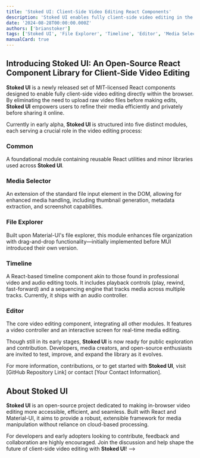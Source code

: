 ```yaml
---
title: 'Stoked UI: Client-Side Video Editing React Components'
description: 'Stoked UI enables fully client-side video editing in the browser, preserving privacy and efficiency.'
date: '2024-08-28T00:00:00.000Z'
authors: ['brianstoker']
tags: ['Stoked UI', 'File Explorer', 'Timeline', 'Editor', 'Media Selector']
manualCard: true
---
```


## Introducing Stoked UI: An Open-Source React Component Library for Client-Side Video Editing

**Stoked UI** is a newly released set of MIT-licensed React components designed to enable fully client-side video editing directly within the browser. By eliminating the need to upload raw video files before making edits, **Stoked UI** empowers users to refine their media efficiently and privately before sharing it online.

Currently in early alpha, **Stoked UI** is structured into five distinct modules, each serving a crucial role in the video editing process:

### Common

A foundational module containing reusable React utilities and minor libraries used across **Stoked UI**.

### Media Selector

An extension of the standard file input element in the DOM, allowing for enhanced media handling, including thumbnail generation, metadata extraction, and screenshot capabilities.

### File Explorer

Built upon Material-UI's file explorer, this module enhances file organization with drag-and-drop functionality—initially implemented before MUI introduced their own version.

### Timeline

A React-based timeline component akin to those found in professional video and audio editing tools. It includes playback controls (play, rewind, fast-forward) and a sequencing engine that tracks media across multiple tracks. Currently, it ships with an audio controller.

### Editor

The core video editing component, integrating all other modules. It features a video controller and an interactive screen for real-time media editing.

Though still in its early stages, **Stoked UI** is now ready for public exploration and contribution. Developers, media creators, and open-source enthusiasts are invited to test, improve, and expand the library as it evolves.

For more information, contributions, or to get started with **Stoked UI**, visit [GitHub Repository Link] or contact [Your Contact Information].

## About Stoked UI

**Stoked UI** is an open-source project dedicated to making in-browser video editing more accessible, efficient, and seamless. Built with React and Material-UI, it aims to provide a robust, extensible framework for media manipulation without reliance on cloud-based processing.

For developers and early adopters looking to contribute, feedback and collaboration are highly encouraged. Join the discussion and help shape the future of client-side video editing with **Stoked UI**! -->